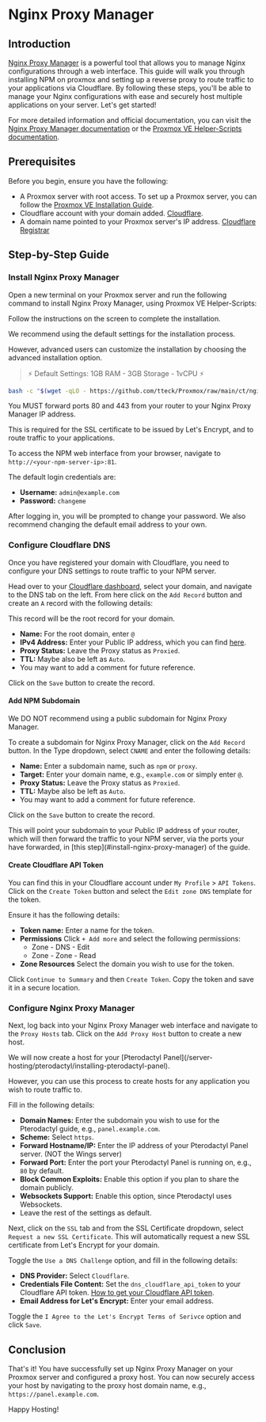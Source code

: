 
# Nginx Proxy Manager

## Introduction

[Nginx Proxy Manager](https://nginxproxymanager.com/) is a powerful tool that allows you to manage Nginx configurations through a web interface. This guide will walk you through installing NPM on proxmox and setting up a reverse proxy to route traffic to your applications via Cloudflare. By following these steps, you'll be able to manage your Nginx configurations with ease and securely host multiple applications on your server. Let's get started!

For more detailed information and official documentation, you can visit the [Nginx Proxy Manager documentation](https://nginxproxymanager.com/guide/) or the [Proxmox VE Helper-Scripts documentation](https://tteck.github.io/Proxmox/#nginx-proxy-manager-lxc).

## Prerequisites

Before you begin, ensure you have the following:

- A Proxmox server with root access. To set up a Proxmox server, you can follow the [Proxmox VE Installation Guide](/proxmox/introduction-to-proxmox).
- Cloudflare account with your domain added. [Cloudflare](https://dash.cloudflare.com/sign-up).
- A domain name pointed to your Proxmox server's IP address. [Cloudflare Registrar](https://www.cloudflare.com/products/registrar)

## Step-by-Step Guide

### Install Nginx Proxy Manager

Open a new terminal on your Proxmox server and run the following command to install Nginx Proxy Manager, using Proxmox VE Helper-Scripts:

Follow the instructions on the screen to complete the installation.

<Callout type="info">
  We recommend using the default settings for the installation process.

However, advanced users can customize the installation by choosing the advanced installation option.

</Callout>

<blockquote className="info">
  ⚡ Default Settings: 1GB RAM - 3GB Storage - 1vCPU ⚡
</blockquote>

```sh copy
bash -c "$(wget -qLO - https://github.com/tteck/Proxmox/raw/main/ct/nginxproxymanager.sh)"
```

<Callout type="warning">
You MUST forward ports 80 and 443 from your router to your Nginx Proxy Manager IP address.

This is required for the SSL certificate to be issued by Let's Encrypt, and to route traffic to your applications.

</Callout>

To access the NPM web interface from your browser, navigate to `http://<your-npm-server-ip>:81`.

The default login credentials are:

- **Username:** `admin@example.com`
- **Password:** `changeme`

<Callout type="info">
  After logging in, you will be prompted to change your password. We also
  recommend changing the default email address to your own.
</Callout>

### Configure Cloudflare DNS

Once you have registered your domain with Cloudflare, you need to configure your DNS settings to route traffic to your NPM server.

Head over to your [Cloudflare dashboard](https://dash.cloudflare.com/), select your domain, and navigate to the DNS tab on the left. From here click on the `Add Record` button and create an `A` record with the following details:

<Callout type="info">
  This record will be the root record for your domain.
</Callout>

- **Name:** For the root domain, enter `@`
- **IPv4 Address:** Enter your Public IP address, which you can find [here](https://www.whatismyip.com/).
- **Proxy Status:** Leave the Proxy status as `Proxied`.
- **TTL:** Maybe also be left as `Auto`.
- You may want to add a comment for future reference.

Click on the `Save` button to create the record.

#### Add NPM Subdomain

<Callout type="warning">
  We DO NOT recommend using a public subdomain for Nginx Proxy Manager.
</Callout>

To create a subdomain for Nginx Proxy Manager, click on the `Add Record` button. In the Type dropdown, select `CNAME` and enter the following details:

- **Name:** Enter a subdomain name, such as `npm` or `proxy`.
- **Target:** Enter your domain name, e.g., `example.com` or simply enter `@`.
- **Proxy Status:** Leave the Proxy status as `Proxied`.
- **TTL:** Maybe also be left as `Auto`.
- You may want to add a comment for future reference.

Click on the `Save` button to create the record.

<Callout type="info">
  This will point your subdomain to your Public IP address of your router, which
  will then forward the traffic to your NPM server, via the ports your have
  forwarded, in [this step](#install-nginx-proxy-manager) of the guide.
</Callout>

#### Create Cloudflare API Token

You can find this in your Cloudflare account under `My Profile` > `API Tokens`. Click on the `Create Token` button and select the `Edit zone DNS` template for the token.

Ensure it has the following details:

- **Token name:** Enter a name for the token.
- **Permissions** Click `+ Add more` and select the following permissions:
  - Zone - DNS - Edit
  - Zone - Zone - Read
- **Zone Resources** Select the domain you wish to use for the token.

Click `Continue to Summary` and then `Create Token`. Copy the token and save it in a secure location.

### Configure Nginx Proxy Manager

Next, log back into your Nginx Proxy Manager web interface and navigate to the `Proxy Hosts` tab. Click on the `Add Proxy Host` button to create a new host.

<Callout type="default">
We will now create a host for your [Pterodactyl Panel](/server-hosting/pterodactyl/installing-pterodactyl-panel).

However, you can use this process to create hosts for any application you wish to route traffic to.

</Callout>

Fill in the following details:

- **Domain Names:** Enter the subdomain you wish to use for the Pterodactyl guide, e.g., `panel.example.com`.
- **Scheme:** Select `https`.
- **Forward Hostname/IP:** Enter the IP address of your Pterodactyl Panel server. (NOT the Wings server)
- **Forward Port:** Enter the port your Pterodactyl Panel is running on, e.g., `80` by default.
- **Block Common Exploits:** Enable this option if you plan to share the domain publicly.
- **Websockets Support:** Enable this option, since Pterodactyl uses Websockets.
- Leave the rest of the settings as default.

Next, click on the `SSL` tab and from the SSL Certificate dropdown, select `Request a new SSL Certificate`. This will automatically request a new SSL certificate from Let's Encrypt for your domain.

Toggle the `Use a DNS Challenge` option, and fill in the following details:

- **DNS Provider:** Select `Cloudflare`.
- **Credentials File Content:** Set the `dns_cloudflare_api_token` to your Cloudflare API token. [How to get your Cloudflare API token](#create-cloudflare-api-token).
- **Email Address for Let's Encrypt:** Enter your email address.

Toggle the `I Agree to the Let's Encrypt Terms of Serivce` option and click `Save`.

## Conclusion

That's it! You have successfully set up Nginx Proxy Manager on your Proxmox server and configured a proxy host. You can now securely access your host by navigating to the proxy host domain name, e.g., `https://panel.example.com`.

Happy Hosting!
